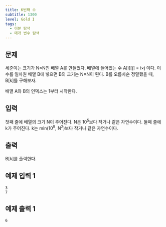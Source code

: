 ```yaml
---
title: K번째 수
subtitle: 1300
level: Gold I
tags:
  - 이분 탐색
  - 매개 변수 탐색
---
```


## 문제

세준이는 크기가 N×N인 배열 A를 만들었다. 배열에 들어있는 수 A\[i\]\[j\] = i×j 이다. 이 수를 일차원 배열 B에 넣으면 B의 크기는 N×N이 된다. B를 오름차순 정렬했을 때, B\[k\]를 구해보자.

배열 A와 B의 인덱스는 1부터 시작한다.

## 입력

첫째 줄에 배열의 크기 N이 주어진다. N은 10<sup>5</sup>보다 작거나 같은 자연수이다. 둘째 줄에 k가 주어진다. k는 min(10<sup>9</sup>, N<sup>2</sup>)보다 작거나 같은 자연수이다.

## 출력

B\[k\]를 출력한다.

## 예제 입력 1

```
3
7
```

## 예제 출력 1

```
6
```
